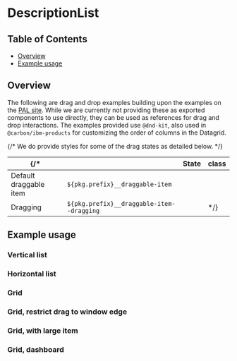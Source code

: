 
# DescriptionList

## Table of Contents

- [Overview](#overview)
- [Example usage](#example-usage)

## Overview

The following are drag and drop examples building upon the examples on the
[PAL site](https://pages.github.ibm.com/cdai-design/pal/patterns/drag-and-drop/usage).
While we are currently not providing these as exported components to use
directly, they can be used as references for drag and drop interactions. The
examples provided use `@dnd-kit`, also used in `@carbon/ibm-products` for
customizing the order of columns in the Datagrid.

{/* We do provide styles for some of the drag states as detailed below. */}

| {/\*                   |                                           | State | class |
| ---------------------- | ----------------------------------------- | ----- | ----- |
| Default draggable item | `${pkg.prefix}__draggable-item`           |
| Dragging               | `${pkg.prefix}__draggable-item--dragging` |       | \*/}  |

## Example usage

### Vertical list

<Canvas>
  <Story of={stories.verticalExample} />
</Canvas>

### Horizontal list

<Canvas>
  <Story of={stories.horizontalExample} />
</Canvas>

### Grid

<Canvas>
  <Story of={stories.gridExample} />
</Canvas>

### Grid, restrict drag to window edge

<Canvas>
  <Story of={stories.gridExampleRestrictToWindow} />
</Canvas>

### Grid, with large item

<Canvas>
  <Story of={stories.gridExampleLargeItem} />
</Canvas>

### Grid, dashboard

<Canvas>
  <Story of={stories.gridDashboard} />
</Canvas>
